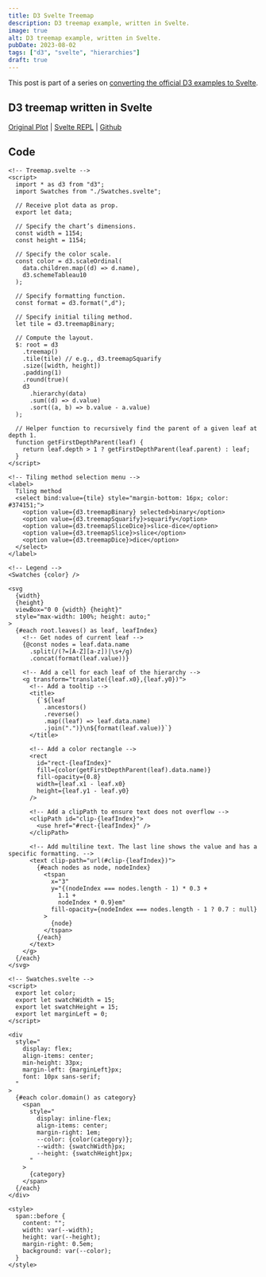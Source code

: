 ```yaml
---
title: D3 Svelte Treemap
description: D3 treemap example, written in Svelte.
image: true
alt: D3 treemap example, written in Svelte.
pubDate: 2023-08-02
tags: ["d3", "svelte", "hierarchies"]
draft: true
---
```



This post is part of a series on [converting the official D3 examples to
Svelte](/d3-svelte).

## D3 treemap written in Svelte

<App />

[Original Plot](https://observablehq.com/@d3/treemap/2) |
[Svelte REPL](https://svelte.dev/repl/3e4e05c17043416da6a9ab5962572979?version=4.1.1) |
[Github](https://github.com/tonydangblog/blog/tree/main/apps/frontend/src/content/posts/d3-svelte-treemap/_components/Plot.svelte)

## Code

```svelte
<!-- Treemap.svelte -->
<script>
  import * as d3 from "d3";
  import Swatches from "./Swatches.svelte";

  // Receive plot data as prop.
  export let data;

  // Specify the chart’s dimensions.
  const width = 1154;
  const height = 1154;

  // Specify the color scale.
  const color = d3.scaleOrdinal(
    data.children.map((d) => d.name),
    d3.schemeTableau10
  );

  // Specify formatting function.
  const format = d3.format(",d");

  // Specify initial tiling method.
  let tile = d3.treemapBinary;

  // Compute the layout.
  $: root = d3
    .treemap()
    .tile(tile) // e.g., d3.treemapSquarify
    .size([width, height])
    .padding(1)
    .round(true)(
    d3
      .hierarchy(data)
      .sum((d) => d.value)
      .sort((a, b) => b.value - a.value)
  );

  // Helper function to recursively find the parent of a given leaf at depth 1.
  function getFirstDepthParent(leaf) {
    return leaf.depth > 1 ? getFirstDepthParent(leaf.parent) : leaf;
  }
</script>

<!-- Tiling method selection menu -->
<label>
  Tiling method
  <select bind:value={tile} style="margin-bottom: 16px; color: #374151;">
    <option value={d3.treemapBinary} selected>binary</option>
    <option value={d3.treemapSquarify}>squarify</option>
    <option value={d3.treemapSliceDice}>slice-dice</option>
    <option value={d3.treemapSlice}>slice</option>
    <option value={d3.treemapDice}>dice</option>
  </select>
</label>

<!-- Legend -->
<Swatches {color} />

<svg
  {width}
  {height}
  viewBox="0 0 {width} {height}"
  style="max-width: 100%; height: auto;"
>
  {#each root.leaves() as leaf, leafIndex}
    <!-- Get nodes of current leaf -->
    {@const nodes = leaf.data.name
      .split(/(?=[A-Z][a-z])|\s+/g)
      .concat(format(leaf.value))}

    <!-- Add a cell for each leaf of the hierarchy -->
    <g transform="translate({leaf.x0},{leaf.y0})">
      <!-- Add a tooltip -->
      <title>
        {`${leaf
          .ancestors()
          .reverse()
          .map((leaf) => leaf.data.name)
          .join(".")}\n${format(leaf.value)}`}
      </title>

      <!-- Add a color rectangle -->
      <rect
        id="rect-{leafIndex}"
        fill={color(getFirstDepthParent(leaf).data.name)}
        fill-opacity={0.8}
        width={leaf.x1 - leaf.x0}
        height={leaf.y1 - leaf.y0}
      />

      <!-- Add a clipPath to ensure text does not overflow -->
      <clipPath id="clip-{leafIndex}">
        <use href="#rect-{leafIndex}" />
      </clipPath>

      <!-- Add multiline text. The last line shows the value and has a specific formatting. -->
      <text clip-path="url(#clip-{leafIndex})">
        {#each nodes as node, nodeIndex}
          <tspan
            x="3"
            y="{(nodeIndex === nodes.length - 1) * 0.3 +
              1.1 +
              nodeIndex * 0.9}em"
            fill-opacity={nodeIndex === nodes.length - 1 ? 0.7 : null}
          >
            {node}
          </tspan>
        {/each}
      </text>
    </g>
  {/each}
</svg>
```

```svelte
<!-- Swatches.svelte -->
<script>
  export let color;
  export let swatchWidth = 15;
  export let swatchHeight = 15;
  export let marginLeft = 0;
</script>

<div
  style="
    display: flex; 
    align-items: center; 
    min-height: 33px; 
    margin-left: {marginLeft}px; 
    font: 10px sans-serif;
  "
>
  {#each color.domain() as category}
    <span
      style="
        display: inline-flex;
        align-items: center; 
        margin-right: 1em; 
        --color: {color(category)};
        --width: {swatchWidth}px;
        --height: {swatchHeight}px;
      "
    >
      {category}
    </span>
  {/each}
</div>

<style>
  span::before {
    content: "";
    width: var(--width);
    height: var(--height);
    margin-right: 0.5em;
    background: var(--color);
  }
</style>
```
